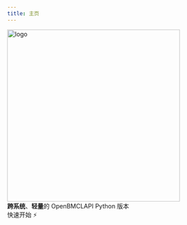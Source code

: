 ```yaml
---
title: 主页
---
```



<div className={styles.hero}>
    <div className={styles.heroInner}>
        <Heading as="h1" className={styles.heroProjectTagline}>
            <img
                width="400"
                className={styles.heroLogo}
                src="./img/logo.svg"
                alt="logo"
            />
            <div className={styles.heroTitle}>
                <b>跨系统</b>、<b>轻量</b>的 OpenBMCLAPI Python 版本
            </div>
        </Heading>
        <div className={styles.buttons}>
            <Link className="button button--primary" to="/docs/introduction"> 快速开始 ⚡ </Link>
        </div>
    </div>
</div>
<HomepageFeatures />
<Analytics />
<SpeedInsights />

